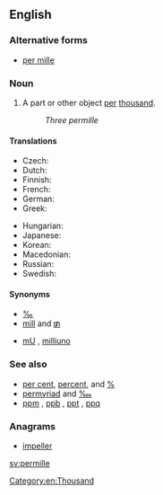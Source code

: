 {{wikipedia}}
==English==

===Alternative forms===
* [[per mille]]

===Noun===
{{en-noun|permille}}

# A part or other object [[per]] [[thousand]].
#: ''Three permille''

====Translations====
{{trans-top|per thousand}}
* Czech: {{t+|cs|promile|n}}
* Dutch: {{t+|nl|promille}}
* Finnish: {{t+|fi|promille}}
* French: {{t|fr|pour mille}}
* German: {{t+|de|Promille|n}}
* Greek: {{t-|el|τοις χιλίοις}}
{{trans-mid}}
* Hungarian: {{t-|hu|ezrelék}}
* Japanese: {{t|ja|パーミル|tr=pāmiru|sc=Jpan}}
* Korean: {{t|ko|퍼밀|tr=peomil|sc=Kore}}
* Macedonian: {{t-|mk|промил|m|tr=promíl}}
* Russian: {{t+|ru|промилле|tr=promille}}
* Swedish: {{t+|sv|promille|c}}
{{trans-bottom}}

====Synonyms====
* [[‰]]
* [[mill#Etymology 2|mill]] and [[₥]]
* {{sense|parts per thousand}} [[mU]] , [[milliuno]]

===See also===
* [[per cent]], [[percent]], and [[%]]
* [[permyriad]] and [[‱]]
* [[ppm]] , [[ppb]] , [[ppt]] , [[ppq]]

===Anagrams===
* [[impeller#English|impeller]]

[[Category:en:Thousand]]

[[sv:permille]]